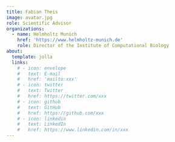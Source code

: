 ```yaml
---
title: Fabian Theis
image: avatar.jpg
role: Scientific Advisor
organizations:
  - name: Helmholtz Munich
    href: 'https://www.helmholtz-munich.de'
    role: Director of the Institute of Computational Biology
about:
  template: jolla
  links:
    # - icon: envelope
    #   text: E-mail
    #   href: 'mailto:xxx'
    # - icon: twitter
    #   text: Twitter
    #   href: https://twitter.com/xxx
    # - icon: github
    #   text: GitHub
    #   href: https://github.com/xxx
    # - icon: linkedin
    #   text: LinkedIn
    #   href: https://www.linkedin.com/in/xxx
---
```

